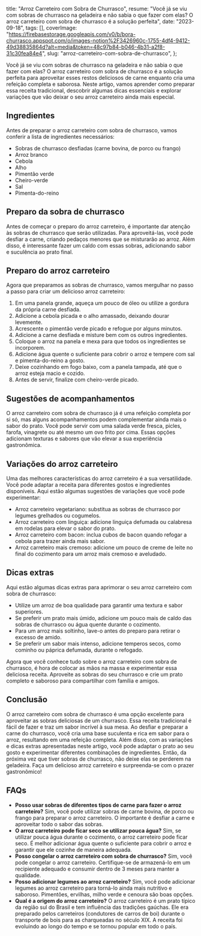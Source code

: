   title: "Arroz Carreteiro com Sobra de Churrasco",
  resume: "Você já se viu com sobras de churrasco na geladeira e não sabia o que fazer com elas? O arroz carreteiro com sobra de churrasco é a solução perfeita",
  date: "2023-09-18",
  tags: [],
  coverImage: "https://firebasestorage.googleapis.com/v0/b/bora-churrasco.appspot.com/o/images-notion%2F3426960c-1755-4df4-9412-49d38835864d?alt=media&token=48c97b84-b046-4b31-a2f8-31c30fea84e4",
  slug: "arroz-carreteiro-com-sobra-de-churrasco",
};

Você já se viu com sobras de churrasco na geladeira e não sabia o que fazer com elas? O arroz carreteiro com sobra de churrasco é a solução perfeita para aproveitar esses restos deliciosos de carne enquanto cria uma refeição completa e saborosa. Neste artigo, vamos aprender como preparar essa receita tradicional, descobrir algumas dicas essenciais e explorar variações que vão deixar o seu arroz carreteiro ainda mais especial.

## Ingredientes

Antes de preparar o arroz carreteiro com sobra de churrasco, vamos conferir a lista de ingredientes necessários:

* Sobras de churrasco desfiadas (carne bovina, de porco ou frango)
* Arroz branco
* Cebola
* Alho
* Pimentão verde
* Cheiro-verde
* Sal
* Pimenta-do-reino

## Preparo da sobra de churrasco

Antes de começar o preparo do arroz carreteiro, é importante dar atenção às sobras de churrasco que serão utilizadas. Para aproveitá-las, você pode desfiar a carne, criando pedaços menores que se misturarão ao arroz. Além disso, é interessante fazer um caldo com essas sobras, adicionando sabor e suculência ao prato final.

## Preparo do arroz carreteiro

Agora que preparamos as sobras de churrasco, vamos mergulhar no passo a passo para criar um delicioso arroz carreteiro:

1. Em uma panela grande, aqueça um pouco de óleo ou utilize a gordura da própria carne desfiada.
2. Adicione a cebola picada e o alho amassado, deixando dourar levemente.
3. Acrescente o pimentão verde picado e refogue por alguns minutos.
4. Adicione a carne desfiada e misture bem com os outros ingredientes.
5. Coloque o arroz na panela e mexa para que todos os ingredientes se incorporem.
6. Adicione água quente o suficiente para cobrir o arroz e tempere com sal e pimenta-do-reino a gosto.
7. Deixe cozinhando em fogo baixo, com a panela tampada, até que o arroz esteja macio e cozido.
8. Antes de servir, finalize com cheiro-verde picado.

## Sugestões de acompanhamentos

O arroz carreteiro com sobra de churrasco já é uma refeição completa por si só, mas alguns acompanhamentos podem complementar ainda mais o sabor do prato. Você pode servir com uma salada verde fresca, picles, farofa, vinagrete ou até mesmo um ovo frito por cima. Essas opções adicionam texturas e sabores que vão elevar a sua experiência gastronômica.

## Variações do arroz carreteiro

Uma das melhores características do arroz carreteiro é a sua versatilidade. Você pode adaptar a receita para diferentes gostos e ingredientes disponíveis. Aqui estão algumas sugestões de variações que você pode experimentar:

* Arroz carreteiro vegetariano: substitua as sobras de churrasco por legumes grelhados ou cogumelos.
* Arroz carreteiro com linguiça: adicione linguiça defumada ou calabresa em rodelas para elevar o sabor do prato.
* Arroz carreteiro com bacon: inclua cubos de bacon quando refogar a cebola para trazer ainda mais sabor.
* Arroz carreteiro mais cremoso: adicione um pouco de creme de leite no final do cozimento para um arroz mais cremoso e aveludado.

## Dicas extras

Aqui estão algumas dicas extras para aprimorar o seu arroz carreteiro com sobra de churrasco:

* Utilize um arroz de boa qualidade para garantir uma textura e sabor superiores.
* Se preferir um prato mais úmido, adicione um pouco mais de caldo das sobras de churrasco ou água quente durante o cozimento.
* Para um arroz mais soltinho, lave-o antes do preparo para retirar o excesso de amido.
* Se preferir um sabor mais intenso, adicione temperos secos, como cominho ou páprica defumada, durante o refogado.

Agora que você conhece tudo sobre o arroz carreteiro com sobra de churrasco, é hora de colocar as mãos na massa e experimentar essa deliciosa receita. Aproveite as sobras do seu churrasco e crie um prato completo e saboroso para compartilhar com família e amigos.

## Conclusão

O arroz carreteiro com sobra de churrasco é uma opção excelente para aproveitar as sobras deliciosas de um churrasco. Essa receita tradicional é fácil de fazer e traz um sabor incrível à sua mesa. Ao desfiar e preparar a carne do churrasco, você cria uma base suculenta e rica em sabor para o arroz, resultando em uma refeição completa. Além disso, com as variações e dicas extras apresentadas neste artigo, você pode adaptar o prato ao seu gosto e experimentar diferentes combinações de ingredientes. Então, da próxima vez que tiver sobras de churrasco, não deixe elas se perderem na geladeira. Faça um delicioso arroz carreteiro e surpreenda-se com o prazer gastronômico!

## FAQs

* **Posso usar sobras de diferentes tipos de carne para fazer o arroz carreteiro?** Sim, você pode utilizar sobras de carne bovina, de porco ou frango para preparar o arroz carreteiro. O importante é desfiar a carne e aproveitar todo o sabor das sobras.
* **O arroz carreteiro pode ficar seco se utilizar pouca água?** Sim, se utilizar pouca água durante o cozimento, o arroz carreteiro pode ficar seco. É melhor adicionar água quente o suficiente para cobrir o arroz e garantir que ele cozinhe de maneira adequada.
* **Posso congelar o arroz carreteiro com sobra de churrasco?** Sim, você pode congelar o arroz carreteiro. Certifique-se de armazená-lo em um recipiente adequado e consumir dentro de 3 meses para manter a qualidade.
* **Posso adicionar legumes ao arroz carreteiro?** Sim, você pode adicionar legumes ao arroz carreteiro para torná-lo ainda mais nutritivo e saboroso. Pimentões, ervilhas, milho verde e cenoura são boas opções.
* **Qual é a origem do arroz carreteiro?** O arroz carreteiro é um prato típico da região sul do Brasil e tem influência das tradições gaúchas. Ele era preparado pelos carreteiros (condutores de carros de boi) durante o transporte de bois para as charqueadas no século XIX. A receita foi evoluindo ao longo do tempo e se tornou popular em todo o país.
